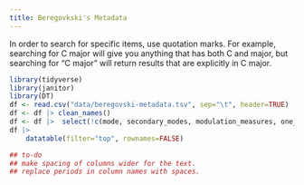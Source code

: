 ```yaml
---
title: Beregovkski's Metadata
---
```


In order to search for specific items, use quotation marks. For example, searching for C major will give you anything that has both C and major, but searching for "C major" will return results that are explicitly in C major.

```r
library(tidyverse)
library(janitor)
library(DT)
df <- read.csv("data/beregovski-metadata.tsv", sep="\t", header=TRUE)
df <- df |> clean_names()
df <- df |>  select(!c(mode, secondary_modes, modulation_measures, one_mode, mode_notes, modulation_criteria, additional_notes))
df |>          
    datatable(filter="top", rownames=FALSE)

## to-do
## make spacing of columns wider for the text.
## replace periods in column names with spaces.

```
